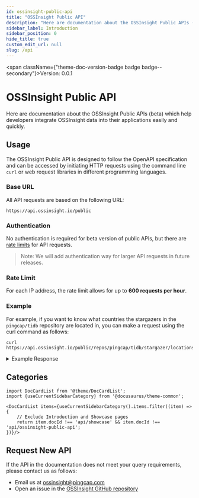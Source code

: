 ```yaml
---
id: ossinsight-public-api
title: "OSSInsight Public API"
description: "Here are documentation about the OSSInsight Public APIs (beta) which help developers integrate OSSInsight data into their applications easily and quickly."
sidebar_label: Introduction
sidebar_position: 0
hide_title: true
custom_edit_url: null
slug: /api
---
```



<span className={"theme-doc-version-badge badge badge--secondary"}>Version: 0.0.1</span>

# OSSInsight Public API




Here are documentation about the OSSInsight Public APIs (beta) which help developers integrate OSSInsight data into their applications easily and quickly.

## Usage

The OSSInsight Public API is designed to follow the OpenAPI specification and can be accessed by initiating HTTP requests using the command line `curl` or web request libraries in different programming languages.

### Base URL

All API requests are based on the following URL:

```shell
https://api.ossinsight.io/public
```

### Authentication

No authentication is required for beta version of public APIs, but there are [rate limits](#rate-limit) for API requests.

> Note:
> We will add authentication way for larger API requests in future releases.

### Rate Limit

For each IP address, the rate limit allows for up to **600 requests per hour**.

### Example

For example, if you want to know what countries the stargazers in the `pingcap/tidb` repository are located in, you can make a request using the curl command as follows:

```shell
curl https://api.ossinsight.io/public/repos/pingcap/tidb/stargazer/locations
```

<details>

<summary>Example Response</summary>

```json
{
  "type": "sql_endpoint",
  "data": {
    "columns": [
      {
        "col": "country_or_area",
        "data_type": "CHAR",
        "nullable": true
      },
      {
        "col": "count",
        "data_type": "BIGINT",
        "nullable": true
      },
      {
        "col": "percentage",
        "data_type": "DECIMAL",
        "nullable": true
      }
    ],
    "rows": [
      {
        "count": "9183",
        "country_or_area": "CN",
        "percentage": "0.5936"
      },
      {
        "count": "1542",
        "country_or_area": "US",
        "percentage": "0.0997"
      },
      {
        "count": "471",
        "country_or_area": "JP",
        "percentage": "0.0304"
      }
    ],
    "result": {
      "code": 200,
      "message": "Query OK!",
      "start_ms": 1690351487809,
      "end_ms": 1690351487930,
      "latency": "121ms",
      "row_count": 132,
      "row_affect": 0,
      "limit": 300,
      "databases": [
        "gharchive_dev"
      ]
    }
  }
}
```

</details>

## Categories

```mdx-code-block
import DocCardList from '@theme/DocCardList';
import {useCurrentSidebarCategory} from '@docusaurus/theme-common';

<DocCardList items={useCurrentSidebarCategory().items.filter((item) => {
    // Exclude Introduction and Showcase pages
    return item.docId !== 'api/showcase' && item.docId !== 'api/ossinsight-public-api';
})}/>
```

## Request New API 

If the API in the documentation does not meet your query requirements, please contact us as follows:

- Email us at ossinsight@pingcap.com
- Open an issue in the [OSSInsight GitHub repository](https://github.com/pingcap/ossinsight/issues/new?assignees=&labels=type%2Ffeature&projects=&template=feature_request.md&title=New%20API)


